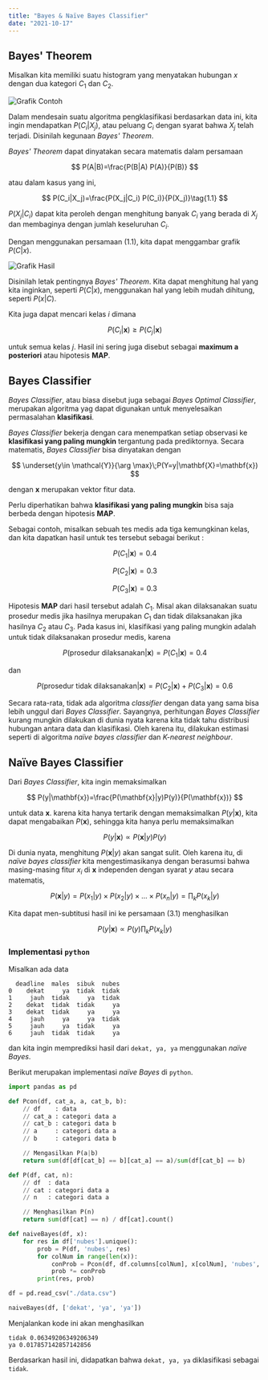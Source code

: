 ```yaml
---
title: "Bayes & Naïve Bayes Classifier"
date: "2021-10-17"
---
```

## Bayes' Theorem

Misalkan kita memiliki suatu histogram yang menyatakan hubungan $x$ dengan dua kategori $C_1$ dan $C_2$.

![Grafik Contoh](./graph1.jpg "Grafik Contoh")

Dalam mendesain suatu algoritma pengklasifikasi berdasarkan data ini, kita ingin mendapatkan $P(C_i|X_j)$, atau peluang $C_i$ dengan syarat bahwa $X_j$ telah terjadi. Disinilah kegunaan *Bayes' Theorem*. 

*Bayes' Theorem* dapat dinyatakan secara matematis dalam persamaan

$$
P(A|B)=\frac{P(B|A) P(A)}{P(B)}
$$

atau dalam kasus yang ini,

$$
P(C_i|X_j)=\frac{P(X_j|C_i) P(C_i)}{P(X_j)}\tag{1.1}
$$

$P(X_j|C_i)$ dapat kita peroleh dengan menghitung banyak $C_i$ yang berada di $X_j$ dan membaginya dengan jumlah keseluruhan $C_i$.

Dengan menggunakan persamaan $(1.1)$, kita dapat menggambar grafik $P(C|x)$.

![Grafik Hasil](./graph2.jpg "Grafik conditional probability")

Disinilah letak pentingnya *Bayes' Theorem*. Kita dapat menghitung hal yang kita inginkan, seperti $P(C|x)$, menggunakan hal yang lebih mudah dihitung, seperti $P(x|C)$.

Kita juga dapat mencari kelas $i$ dimana

$$
P(C_i|\mathbf{x}) \ge P(C_j|\mathbf{x})
$$

untuk semua kelas $j$. Hasil ini sering juga disebut sebagai **maximum a posteriori** atau hipotesis **MAP**.

## Bayes Classifier

*Bayes Classifier*, atau biasa disebut juga sebagai *Bayes Optimal Classifier*, merupakan algoritma yag dapat digunakan untuk menyelesaikan permasalahan **klasifikasi**.

*Bayes Classifier* bekerja dengan cara menempatkan setiap observasi ke **klasifikasi yang paling mungkin** tergantung pada prediktornya. Secara matematis, *Bayes Classifier* bisa dinyatakan dengan

$$
\underset{y\in \mathcal{Y}}{\arg \max}\;P(Y=y|\mathbf{X}=\mathbf{x})
$$

dengan $\mathbf{x}$ merupakan vektor fitur data.

Perlu diperhatikan bahwa **klasifikasi yang paling mungkin** bisa saja berbeda dengan hipotesis **MAP**.

Sebagai contoh, misalkan sebuah tes medis ada tiga kemungkinan kelas, dan kita dapatkan hasil untuk tes tersebut sebagai berikut :

$$
P(C_1|\mathbf{x})=0.4
$$

$$
P(C_2|\mathbf{x})=0.3
$$

$$
P(C_3|\mathbf{x})=0.3
$$

Hipotesis **MAP** dari hasil tersebut adalah $C_1$. Misal akan dilaksanakan suatu prosedur medis jika hasilnya merupakan $C_1$ dan tidak dilaksanakan jika hasilnya $C_2$ atau $C_3$. Pada kasus ini, klasifikasi yang paling mungkin adalah untuk tidak dilaksanakan prosedur medis, karena 

$$
P(\text{prosedur dilaksanakan}|\mathbf{x})=P(C_1|\mathbf{x})=0.4
$$

dan

$$
P(\text{prosedur tidak dilaksanakan}|\mathbf{x})=P(C_2|\mathbf{x})+P(C_3|\mathbf{x})=0.6
$$

Secara rata-rata, tidak ada algoritma *classifier* dengan data yang sama bisa lebih unggul dari *Bayes Classifier*. Sayangnya, perhitungan *Bayes Classifier* kurang mungkin dilakukan di dunia nyata karena kita tidak tahu distribusi hubungan antara data dan klasifikasi. Oleh karena itu, dilakukan estimasi seperti di algoritma *naïve bayes classifier* dan *K-nearest neighbour*.

## Naïve Bayes Classifier

Dari *Bayes Classifier*, kita ingin memaksimalkan 

$$
P(y|\mathbf{x})=\frac{P(\mathbf{x}|y)P(y)}{P(\mathbf{x})}
$$

untuk data $\mathbf{x}$. karena kita hanya tertarik dengan memaksimalkan $P(y|\mathbf{x})$, kita dapat mengabaikan $P(\mathbf{x})$, sehingga kita hanya perlu memaksimalkan

$$
P(y|\mathbf{x})\propto P(\mathbf{x}|y)P(y)\tag{3.1}
$$

Di dunia nyata, menghitung $P(\mathbf{x}|y)$ akan sangat sulit. Oleh karena itu, di *naïve bayes classifier* kita mengestimasikanya dengan berasumsi bahwa masing-masing fitur $x_i$ di $\mathbf{x}$ independen dengan syarat $y$ atau secara matematis, 

$$
P(\mathbf{x}|y)=P(x_1|y)\times P(x_2|y)\times ...\times P(x_n|y)=\prod_k P(x_k|y)
$$

Kita dapat men-subtitusi hasil ini ke persamaan $(3.1)$
  menghasilkan

$$
P(y|\mathbf{x})\propto P(y)\prod_k P(x_k|y)
$$

### Implementasi `python`

Misalkan ada data

```
  deadline  males  sibuk  nubes
0    dekat     ya  tidak  tidak
1     jauh  tidak     ya  tidak
2    dekat  tidak  tidak     ya
3    dekat  tidak     ya     ya
4     jauh     ya     ya  tidak
5     jauh     ya  tidak     ya
6     jauh  tidak  tidak     ya
```

dan kita ingin memprediksi hasil dari `dekat, ya, ya` menggunakan *naïve Bayes*.

Berikut merupakan implementasi *naïve Bayes* di `python`.

```python
import pandas as pd

def Pcon(df, cat_a, a, cat_b, b):
    // df    : data
    // cat_a : categori data a
    // cat_b : categori data b
    // a     : categori data a
    // b     : categori data b

    // Mengasilkan P(a|b)
    return sum(df[df[cat_b] == b][cat_a] == a)/sum(df[cat_b] == b)

def P(df, cat, n):
    // df  : data
    // cat : categori data a
    // n   : categori data a

    // Menghasilkan P(n)
    return sum(df[cat] == n) / df[cat].count()

def naiveBayes(df, x):
    for res in df['nubes'].unique():
        prob = P(df, 'nubes', res)
        for colNum in range(len(x)):
            conProb = Pcon(df, df.columns[colNum], x[colNum], 'nubes', res)
            prob *= conProb
        print(res, prob)

df = pd.read_csv("./data.csv")

naiveBayes(df, ['dekat', 'ya', 'ya'])
```

Menjalankan kode ini akan menghasilkan

```
tidak 0.06349206349206349
ya 0.017857142857142856
```

Berdasarkan hasil ini, didapatkan bahwa `dekat, ya, ya` diklasifikasi sebagai `tidak`.